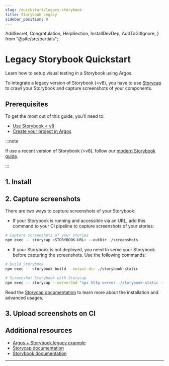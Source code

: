 ```yaml
---
slug: /quickstart/legacy-storybook
title: Storybook Legacy
sidebar_position: 9
---
```


  AddSecret,
  Congratulation,
  HelpSection,
  InstallDevDep,
  AddToGitIgnore,
} from "@site/src/partials";

# Legacy Storybook Quickstart

Learn how to setup visual testing in a Storybook using Argos.

To integrate a legacy version of Storybook (\<v8), you have to use [Storycap](https://github.com/reg-viz/storycap) to crawl your Storybook and capture screenshots of your components.

## Prerequisites

To get the most out of this guide, you'll need to:

- [Use Storybook < v8](https://storybook.js.org/docs/get-started/install)
- [Create your project in Argos](https://app.argos-ci.com/new)

:::note

If use a recent version of Storybook (>v8), follow our [modern Storybook guide](/quickstart/storybook).

:::

## 1. Install

<InstallDevDep dependency="@argos-ci/cli storycap" showCliLink />

## 2. Capture screenshots

There are two ways to capture screenshots of your Storybook:

- If your Storybook is running and accessible via an URL, add this command to your CI pipeline to capture screenshots of your stories:

```sh
# Capture screenshots of your stories
npm exec -- storycap <STORYBOOK-URL> --outDir ./screenshots
```

- If your Storybook is not deployed, you need to serve your Storybook before capturing the screenshots. Use the following commands:

```sh
# Build Storybook
npm exec -- storybook build --output-dir ./storybook-static

# Screenshot Storybook with Storycap
npm exec -- storycap --serverCmd "npx http-server ./storybook-static --port 6006" http://127.0.0.1:6006/ --outDir ./screenshots
```

Read the [Storycap documentation](https://github.com/reg-viz/storycap) to learn more about the installation and advanced usages.

<AddToGitIgnore path="./screenshots" />

## 3. Upload screenshots on CI

<AddSecret folder="./screenshots" />

<Congratulation />

## Additional resources

- [Argos + Storybook legacy example](https://github.com/argos-ci/argos-javascript/tree/main/examples/storybook-legacy)
- [Storycap documentation](https://github.com/reg-viz/storycap)
- [Storybook documentation](https://storybook.js.org/docs)

---

<HelpSection />
